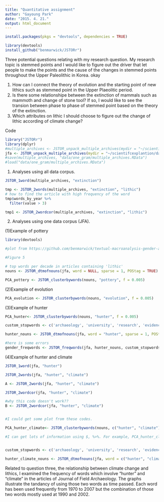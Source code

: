```yaml
---
title: "Quantitative assignment"
author: "Gayoung Park"
date: "2015. 4. 21."
output: html_document
---
```

```r
install.packages(pkgs = "devtools", dependencies = TRUE)
```

```r
library(devtools)
install_github("benmarwick/JSTORr")
```


Three potential questions relating with my research question. My research topic is stemmed points and I would like to figure out the driver that let people to make the points and the cause of the changes in stemmed points throughout the Upper Paleolithic in Korea. okay

1. How can I connect the theory of evolution and the starting point of new lithics such as stemmed point in the Upper Plaeolitic period.
2. Is there some relationshipe between the extinction of mammals such as mammoth and change of stone tool? If so, I would like to see the transion between phase to phase of stemmed point based on the theory of the extinction.
3. Which attributes on lithic I should choose to figure out the change of lithic according of climate change?

Code

```r
library("JSTORr")
library(dplyr)
#multiple_archives <- JSTOR_unpack_multiple_archives(mydir = "~/scientifcexplantion/one_gram/data")
jfa <- JSTOR_unpack_multiple_archives(mydir = "~/scientifcexplantion/data/one_gram/jfa")
#save(multiple_archives, "data/one_gram/multiple_archives.RData")
#load("data/one_gram/multiple_archives.RData")
```


1. Analyses using all data corpus.

```r
JSTOR_1word(multiple_archives, "extinction")

tmp <- JSTOR_2words(multiple_archives, "extinction", "lithic")
# how to find the article with high frequency of the word
tmp$words_by_year %>%
  filter(value > 3)

tmp1 <- JSTOR_2wordcor(multiple_archives, "extinction", "lithic")
```


2. Analyses using one data corpus (JFA).

(1)Example of pottery
```r
library(devtools)

#plot from https://github.com/benmarwick/textual-macroanalysis-gender-archaeology/blob/master/gender.Rmd

#Figure 5

# top words per decade in articles containing 'lithic' 
nouns <- JSTOR_dtmofnouns(jfa, word = NULL, sparse = 1, POStag = TRUE)

PCA_pottery <- JSTOR_clusterbywords(nouns, "pottery", f = 0.005)
```

(2)Example of evolution
```r
PCA_evolution <- JSTOR_clusterbywords(nouns, "evolution", f = 0.005)

```

(3)Example of hunter
```r
PCA_hunter<- JSTOR_clusterbywords(nouns, "hunter", f = 0.005)

custom_stopwords <- c('archaeology', 'university', 'research', 'evidence', 'journal', 'world', 'site', 'cambridge', 'archaeol', 'area', 'region', 'period', 'analysis', 'anthropology', 'springer', 'production', 'figure', 'work', 'world', 'concept', 'human', 'middle', 'altamira', 'culture', 'record', 'citation', 'discipline', 'author', 'proportion', 'literature', 'report', 'approach', 'cambridge' )

hunter_nouns <- JSTOR_dtmofnouns(jfa, word = "hunter", sparse = 1, POStag = TRUE)

#here is some errors
gender_freqwords <- JSTOR_freqwords(jfa, hunter_nouns, custom_stopwords, n = 3)

```

(4)Example of hunter and climate
```r

JSTOR_1word(jfa, "hunter")

JSTOR_2words(jfa, "hunter", "climate")

A <- JSTOR_2words(jfa, "hunter", "climate")

JSTOR_2wordcor(jfa, "hunter", "climate")

#why this code doesn't work??
B <- JSTOR_2wordcor(jfa, "hunter", "climate")


#I could get some plot from these codes.

PCA_hunter_climate<- JSTOR_clusterbywords(nouns, c("hunter", "climate"))

#I can get lots of information using $, %>%. For example, PCA_hunter_climate$PCA$call.


custom_stopwords <- c('archaeology', 'university', 'research', 'evidence', 'journal', 'world', 'site', 'cambridge', 'archaeol', 'area', 'region', 'period', 'analysis', 'anthropology', 'springer', 'production', 'figure', 'work', 'world', 'concept', 'human', 'middle', 'altamira', 'culture', 'record', 'citation', 'discipline', 'author', 'proportion', 'literature', 'report', 'approach', 'cambridge' )

hunter_climate_nouns <- JSTOR_dtmofnouns(jfa, word = c("hunter", "climate"), sparse = 1, POStag = TRUE)

```

Related to question three, the relationship between climate change and lithics, I examined the frequency of words which involve "hunter" and "climate" in the articles of Journal of Field Archaeology. The graphs illustrate the tandancy of using those two words as time passed. Each word has been used frequently from 1970 to 2007 but the combination of those two words mostly used at 1990 and 2002.

  




